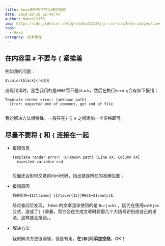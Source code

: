 ```yaml
---
title: hexo使用的不完全填坑指南
date: 2019-10-10 22:48:43
author: Mahoo12138
img: https://cdn.jsdelivr.net/gh/mahoo12138/js-css-cdn/hexo-images/cover/hexo.png
tags:
  - Hexo
category: 技术教程
---
```


## 在内容里 `#` 不要与 `{` 紧挨着

例如我的问题：

```
$\color{black}{red}$
```

出现错误时，黑色我用的是`#000`而不是`black`，然后在执行`hexo g`会有如下报错：

```shell
Template render error: (unknown path)
  Error: expected end of comment, got end of file
  ...
```

我的解决方法很特殊，一般只在`{` 与 `#` 之间添加一个空格即可。

## 尽量不要将 `{` 和 `{` 连接在一起

- 报错信息

  ```shell
  Template render error: (unknown path) [Line XX, Column XX]
    expected variable end
    ...
  ```

  后面还会附带文章的html代码，指出错误所在的准确位置；

- 报错原因

  ```markdown
  机器周期=$12\times{ {1}\over{12}}MHz$=$1\mu{s}$。
  ```

  经过查阅后发现， hexo 的文章渲染使用的是 `Nunjucks` ，因为在使用`mathjax`公式，造成了`{ {`重叠，而它会在生成文章时将那几个大括号识别成自己的语法，这样就会报错。。

- 解决方法

  我的解决方法很弱智，但是有用，**在`{和{`间添加空格**，OK！
